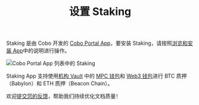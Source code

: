 ﻿---
title: "设置 Staking"
sidebarTitle: "设置 Staking"
lang: "zh-hans"
description: "按照说明安装 Staking 应用，确保支持 BTC 和 ETH 的质押操作。"
---
Staking 是由 Cobo 开发的 [Cobo Portal App](/cn/portal/portal-apps/introduction)，要安装 Staking，请按照[浏览和安装 App](/cn/portal/portal-apps/browse-and-install)中的说明进行操作。

<img src="/cn/images/portal-apps/staking/set-up.png" className="screenshot_full_screen" alt="Cobo Portal App 列表中的 Staking" />

<Info>Staking App 支持使用[机构 Vault](/cn/portal/mpc-wallets/ocw/create-mpc-vault) 中的 [MPC 钱包](/cn/portal/mpc-wallets/introduction)和 [Web3 钱包](/cn/portal/custodial-wallets/web3-wallets/set-up)进行 BTC 质押（Babylon）和 ETH 质押（Beacon Chain）。</Info>

<Tip>欢迎[提交您的反馈](https://forms.zohopublic.com/cobo/form/DocumentFeedbackForm/formperma/QvLOhxJv1_JMsJ-1dleZ8Itb_7rzN-LtgvsDdxosoVI?referrername=manuals)，帮助我们持续优化文档质量！</Tip>